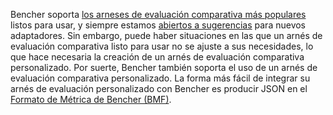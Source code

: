 Bencher soporta [los arneses de evaluación comparativa más populares][adapters] listos para usar, y siempre estamos [abiertos a sugerencias][github issue] para nuevos adaptadores. Sin embargo, puede haber situaciones en las que un arnés de evaluación comparativa listo para usar no se ajuste a sus necesidades, lo que hace necesaria la creación de un arnés de evaluación comparativa personalizado. Por suerte, Bencher también soporta el uso de un arnés de evaluación comparativa personalizado. La forma más fácil de integrar su arnés de evaluación personalizado con Bencher es producir JSON en el [Formato de Métrica de Bencher (BMF)][bmf].


[github issue]: https://github.com/bencherdev/bencher/issues/new?title=Add+new+adapter

[adapters]: /es/docs/explanation/adapters/
[bmf]: /es/docs/reference/bencher-metric-format/